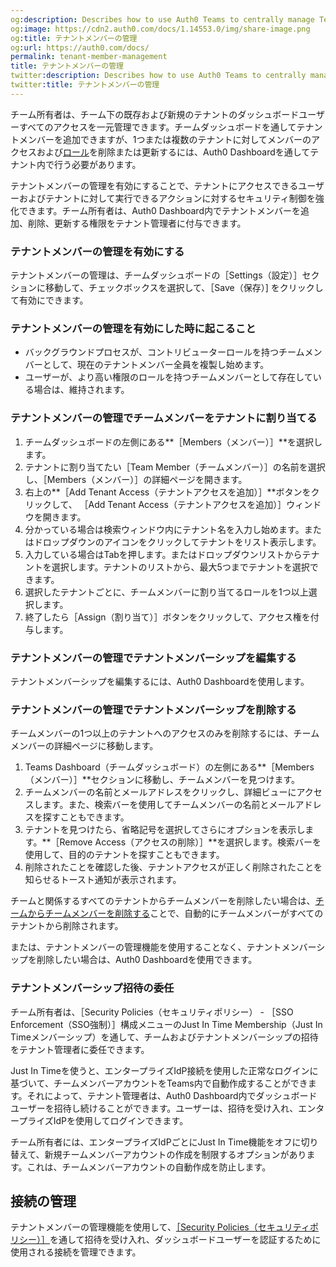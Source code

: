 ```yaml
---
og:description: Describes how to use Auth0 Teams to centrally manage Tenant Membership.
og:image: https://cdn2.auth0.com/docs/1.14553.0/img/share-image.png
og:title: テナントメンバーの管理
og:url: https://auth0.com/docs/
permalink: tenant-member-management
title: テナントメンバーの管理
twitter:description: Describes how to use Auth0 Teams to centrally manage Tenant Membership.
twitter:title: テナントメンバーの管理
---
```


チーム所有者は、チーム下の既存および新規のテナントのダッシュボードユーザーすべてのアクセスを一元管理できます。チームダッシュボードを通してテナントメンバーを追加できますが、1つまたは複数のテナントに対してメンバーのアクセスおよび[ロール](https://auth0.com/docs/get-started/manage-dashboard-access/feature-access-by-role)を削除または更新するには、Auth0 Dashboardを通してテナント内で行う必要があります。

テナントメンバーの管理を有効にすることで、テナントにアクセスできるユーザーおよびテナントに対して実行できるアクションに対するセキュリティ制御を強化できます。チーム所有者は、Auth0 Dashboard内でテナントメンバーを追加、削除、更新する権限をテナント管理者に付与できます。

### テナントメンバーの管理を有効にする



テナントメンバーの管理は、チームダッシュボードの［Settings（設定）］セクションに移動して、チェックボックスを選択して、［Save（保存）] をクリックして有効にできます。

### テナントメンバーの管理を有効にした時に起こること

* バックグラウンドプロセスが、コントリビューターロールを持つチームメンバーとして、現在のテナントメンバー全員を複製し始めます。
* ユーザーが、より高い権限のロールを持つチームメンバーとして存在している場合は、維持されます。

### テナントメンバーの管理でチームメンバーをテナントに割り当てる

1. チームダッシュボードの左側にある**［Members（メンバー）］**を選択します。
2. テナントに割り当てたい［Team Member（チームメンバー）］の名前を選択し、［Members（メンバー）］の詳細ページを開きます。
3. 右上の**［Add Tenant Access（テナントアクセスを追加）］**ボタンをクリックして、 ［Add Tenant Access（テナントアクセスを追加）］ウィンドウを開きます。
4. 分かっている場合は検索ウィンドウ内にテナント名を入力し始めます。またはドロップダウンのアイコンをクリックしてテナントをリスト表示します。
5. 入力している場合はTabを押します。またはドロップダウンリストからテナントを選択します。テナントのリストから、最大5つまでテナントを選択できます。
6. 選択したテナントごとに、チームメンバーに割り当てるロールを1つ以上選択します。
7. 終了したら［Assign（割り当て）］ボタンをクリックして、アクセス権を付与します。

### テナントメンバーの管理でテナントメンバーシップを編集する

テナントメンバーシップを編集するには、Auth0 Dashboardを使用します。

### テナントメンバーの管理でテナントメンバーシップを削除する

チームメンバーの1つ以上のテナントへのアクセスのみを削除するには、チームメンバーの詳細ページに移動します。



1. Teams Dashboard（チームダッシュボード）の左側にある**［Members（メンバー）］**セクションに移動し、チームメンバーを見つけます。
2. チームメンバーの名前とメールアドレスをクリックし、詳細ビューにアクセスします。また、検索バーを使用してチームメンバーの名前とメールアドレスを探すこともできます。
3. テナントを見つけたら、省略記号を選択してさらにオプションを表示します。**［Remove Access（アクセスの削除）］**を選択します。検索バーを使用して、目的のテナントを探すこともできます。
4. 削除されたことを確認した後、テナントアクセスが正しく削除されたことを知らせるトースト通知が表示されます。

チームと関係するすべてのテナントからチームメンバーを削除したい場合は、[チームからチームメンバーを削除する](/auth0-teams/team-member-management)ことで、自動的にチームメンバーがすべてのテナントから削除されます。

または、テナントメンバーの管理機能を使用することなく、テナントメンバーシップを削除したい場合は、Auth0 Dashboardを使用できます。

### テナントメンバーシップ招待の委任

チーム所有者は、［Security Policies（セキュリティポリシー） - ［SSO Enforcement（SSO強制）］構成メニューのJust In Time Membership（Just In Timeメンバーシップ）を通して、チームおよびテナントメンバーシップの招待をテナント管理者に委任できます。



Just In Timeを使うと、エンタープライズIdP接続を使用した正常なログインに基づいて、チームメンバーアカウントをTeams内で自動作成することができます。それによって、テナント管理者は、Auth0 Dashboard内でダッシュボードユーザーを招待し続けることができます。ユーザーは、招待を受け入れ、エンタープライズIdPを使用してログインできます。

チーム所有者には、エンタープライズIdPごとにJust In Time機能をオフに切り替えて、新規チームメンバーアカウントの作成を制限するオプションがあります。これは、チームメンバーアカウントの自動作成を防止します。

## 接続の管理

テナントメンバーの管理機能を使用して、[［Security Policies（セキュリティポリシー）］](/auth0-teams/configure-security-policies)を通して招待を受け入れ、ダッシュボードユーザーを認証するために使用される接続を管理できます。